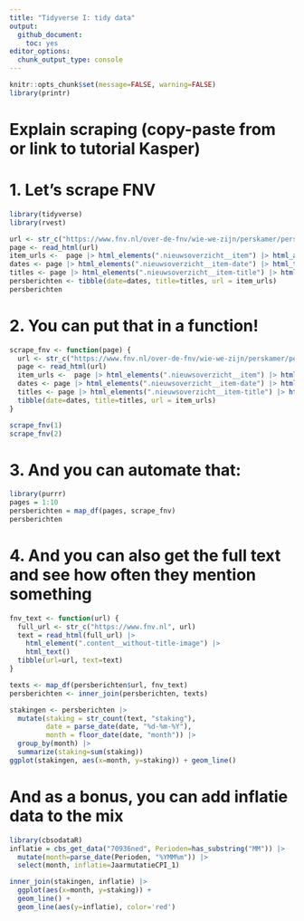 ```yaml
---
title: "Tidyverse I: tidy data"
output:
  github_document:
    toc: yes
editor_options:
  chunk_output_type: console
---
```


```r
knitr::opts_chunk$set(message=FALSE, warning=FALSE)
library(printr)
```

# Explain scraping (copy-paste from or link to tutorial Kasper)

# 1. Let's scrape FNV
```r
library(tidyverse)
library(rvest)

url <- str_c("https://www.fnv.nl/over-de-fnv/wie-we-zijn/perskamer/persberichten?page=1")
page <- read_html(url)
item_urls <-  page |> html_elements(".nieuwsoverzicht__item") |> html_attr("href")
dates <- page |> html_elements(".nieuwsoverzicht__item-date") |> html_text()
titles <- page |> html_elements(".nieuwsoverzicht__item-title") |> html_text()
persberichten <- tibble(date=dates, title=titles, url = item_urls)
persberichten
```

# 2. You can put that in a function!

```r
scrape_fnv <- function(page) {
  url <- str_c("https://www.fnv.nl/over-de-fnv/wie-we-zijn/perskamer/persberichten?page=", page)
  page <- read_html(url)
  item_urls <-  page |> html_elements(".nieuwsoverzicht__item") |> html_attr("href")
  dates <- page |> html_elements(".nieuwsoverzicht__item-date") |> html_text()
  titles <- page |> html_elements(".nieuwsoverzicht__item-title") |> html_text()
  tibble(date=dates, title=titles, url = item_urls)
}

scrape_fnv(1)
scrape_fnv(2)
```

# 3. And you can automate that:

```r
library(purrr)
pages = 1:10
persberichten = map_df(pages, scrape_fnv)
persberichten
```

# 4. And you can also get the full text and see how often they mention something

```r
fnv_text <- function(url) {
  full_url <- str_c("https://www.fnv.nl", url)
  text = read_html(full_url) |>
    html_element(".content__without-title-image") |>
    html_text()
  tibble(url=url, text=text)
}

texts <- map_df(persberichten$url, fnv_text)
persberichten <- inner_join(persberichten, texts)

stakingen <- persberichten |>
  mutate(staking = str_count(text, "staking"),
         date = parse_date(date, "%d-%m-%Y"),
         month = floor_date(date, "month")) |>
  group_by(month) |>
  summarize(staking=sum(staking))
ggplot(stakingen, aes(x=month, y=staking)) + geom_line()
```

# And as a bonus, you can add inflatie data to the mix

```r
library(cbsodataR)
inflatie = cbs_get_data("70936ned", Perioden=has_substring("MM")) |>
  mutate(month=parse_date(Perioden, "%YMM%m")) |>
  select(month, inflatie=JaarmutatieCPI_1)

inner_join(stakingen, inflatie) |>
  ggplot(aes(x=month, y=staking)) + 
  geom_line() +
  geom_line(aes(y=inflatie), color='red')

```
